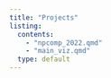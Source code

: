 ```yaml
---
title: "Projects"
listing: 
  contents: 
    - "npcomp_2022.qmd"
    - "main_viz.qmd"
  type: default
---
```


## 
